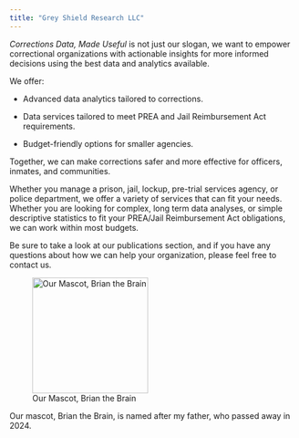 ```yaml
---
title: "Grey Shield Research LLC"
---
```


*Corrections Data, Made Useful* is not just our slogan, we want to empower correctional organizations with actionable insights for more informed decisions using the best data and analytics available.

We offer:

-   Advanced data analytics tailored to corrections.

-   Data services tailored to meet PREA and Jail Reimbursement Act requirements.

-   Budget-friendly options for smaller agencies.

Together, we can make corrections safer and more effective for officers, inmates, and communities.

Whether you manage a prison, jail, lockup, pre-trial services agency, or police department, we offer a variety of services that can fit your needs. Whether you are looking for complex, long term data analyses, or simple descriptive statistics to fit your PREA/Jail Reimbursement Act obligations, we can work within most budgets.

Be sure to take a look at our publications section, and if you have any questions about how we can help your organization, please feel free to contact us.

![Our Mascot, Brian the Brain](images/No%20background.png){fig-align="center" width="203"}

Our mascot, Brian the Brain, is named after my father, who passed away in 2024.
